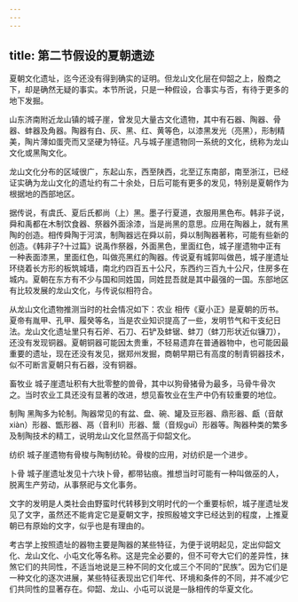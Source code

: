```yaml
---
---
---
```

title: 第二节假设的夏朝遗迹
---



夏朝文化遗址，迄今还没有得到确实的证明。但龙山文化层在仰韶之上，殷商之下，却是确然无疑的事实。本节所说，只是一种假设，合事实与否，有待于更多的地下发掘。

山东济南附近龙山镇的城子崖，曾发见大量古文化遗物，其中有石器、陶器、骨器、蚌器及角器。陶器有白、灰、黑、红、黄等色，以漆黑发光（亮黑），形制精美，陶片薄如蛋壳而又坚硬为特征。凡与城子崖遗物同一系统的文化，统称为龙山文化或黑陶文化。

龙山文化分布的区域很广，东起山东，西至陕西，北至辽东南部，南至浙江，已经证实确为龙山文化的遗址约有二十余处，日后可能有更多的发见，特别是夏朝作为根据地的西部地区。

据传说，有虞氏、夏后氏都尚（上）黑。墨子行夏道，衣服用黑色布。韩非子说，舜和禹都在木制饮食器、祭器外面涂漆，当是尚黑的意思。应用在陶器上，就有黑陶的创造。相传舜陶于河滨，制陶器远在舜以前，舜以制陶器著称，可能有些新的创造。《韩非子?十过篇》说禹作祭器，外面黑色，里面红色，城子崖遗物中正有一种表面漆黑，里面红色，叫做亮黑红的陶器。传说夏有城郭叫做邑，城子崖遗址环绕着长方形的板筑城墙，南北约四百五十公尺，东西约三百九十公尺，住房多在城内。夏朝在东方有不少与国和同姓国，同姓昆吾就是其中最强的一国。东部地区有比较发展的龙山文化，与传说似相符合。

从龙山文化遗物推测当时的社会情况如下：农业 相传《夏小正》是夏朝的历书。夏帝有胤甲、孔甲、履癸等名，当是农业知识提高了一些，发明节气和干支纪日法。龙山文化遗址里只有石斧、石刀、石铲及蚌锯、蚌刀（蚌刀形状近似镰刀），还没有发现铜器。夏朝铜器可能因太贵重，不轻易遗弃在普通器物中，也可能因最重要的遗址，现在还没有发见，据郑州发掘，商朝早期已有高度的制青铜器技术，似不可断言夏朝只有石器，没有铜器。

畜牧业 城子崖遗址积有大批零整的兽骨，其中以狗骨猪骨为最多，马骨牛骨次之。当时农业工具还没有显著的改进，想见畜牧业在生产中仍有较重要的地位。

制陶 黑陶多为轮制。陶器常见的有盆、盘、碗、罐及豆形器、鼎形器、甗（音献xiàn）形器、甑形器、鬲（音利lì）形器、鬶（音规guī）形器等。陶器种类的繁多及制陶技术的精工，说明龙山文化显然高于仰韶文化。

纺织 城子崖遗物有骨梭与陶制纺轮。骨梭的应用，对纺织是一个进步。

卜骨 城子崖遗址发见十六块卜骨，都带钻痕。推想当时可能有一种叫做巫的人，脱离生产劳动，从事祭祀与文化事务。

文字的发明是人类社会由野蛮时代转移到文明时代的一个重要标帜，城子崖遗址发见了文字，虽然还不能肯定它是夏朝文字，按照殷墟文字已经达到的程度，上推夏朝已有原始的文字，似乎也是有理由的。

考古学上按照遗址的器物主要是陶器的某些特征，为便于说明起见，定出仰韶文化、龙山文化、小屯文化等名称。这是完全必要的，但不可夸大它们的差异性，抹煞它们的共同性，不适当地说是三种不同的文化或三个不同的“民族”。因为它们是一种文化的逐次进展，某些特征表现出它们年代、环境和条件的不同，并不减少它们共同性的显著存在。仰韶、龙山、小屯可以说是一脉相传的华夏文化。